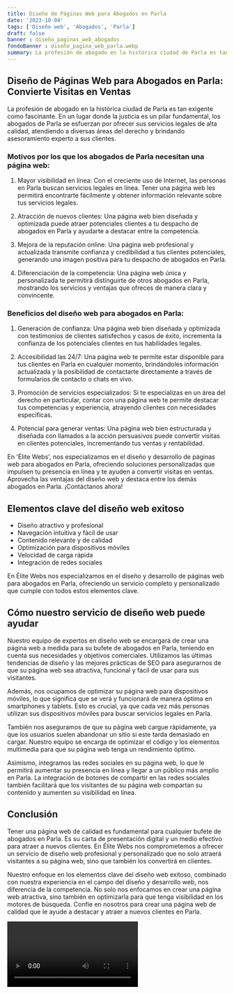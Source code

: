 ```yaml
---
title: Diseño de Páginas Web para Abogados en Parla
date: '2023-10-04'
tags: ['Diseño web', 'Abogados', 'Parla']
draft: false
banner : diseño_paginas_web_abogados
fondoBanner : diseño_pagina_web_parla.webp
summary: La profesión de abogado en la histórica ciudad de Parla es tan exigente como fascinante. En un lugar donde la justicia es un pilar fundamental, los abogados de Parla se esfuerzan por ofrecer sus servicios legales de alta calidad, atendiendo a diversas áreas del derecho y brindando asesoramiento experto a sus clientes.
---
```


## Diseño de Páginas Web para Abogados en Parla: Convierte Visitas en Ventas

La profesión de abogado en la histórica ciudad de Parla es tan exigente como fascinante. En un lugar donde la justicia es un pilar fundamental, los abogados de Parla se esfuerzan por ofrecer sus servicios legales de alta calidad, atendiendo a diversas áreas del derecho y brindando asesoramiento experto a sus clientes.

### Motivos por los que los abogados de Parla necesitan una página web:

1. Mayor visibilidad en línea: Con el creciente uso de Internet, las personas en Parla buscan servicios legales en línea. Tener una página web les permitirá encontrarte fácilmente y obtener información relevante sobre tus servicios legales.

2. Atracción de nuevos clientes: Una página web bien diseñada y optimizada puede atraer potenciales clientes a tu despacho de abogados en Parla y ayudarte a destacar entre la competencia.

3. Mejora de la reputación online: Una página web profesional y actualizada transmite confianza y credibilidad a tus clientes potenciales, generando una imagen positiva para tu despacho de abogados en Parla.

4. Diferenciación de la competencia: Una página web única y personalizada te permitirá distinguirte de otros abogados en Parla, mostrando los servicios y ventajas que ofreces de manera clara y convincente.

### Beneficios del diseño web para abogados en Parla:

1. Generación de confianza: Una página web bien diseñada y optimizada con testimonios de clientes satisfechos y casos de éxito, incrementa la confianza de los potenciales clientes en tus habilidades legales.

2. Accesibilidad las 24/7: Una página web te permite estar disponible para tus clientes en Parla en cualquier momento, brindándoles información actualizada y la posibilidad de contactarte directamente a través de formularios de contacto o chats en vivo.

3. Promoción de servicios especializados: Si te especializas en un área del derecho en particular, contar con una página web te permite destacar tus competencias y experiencia, atrayendo clientes con necesidades específicas.

4. Potencial para generar ventas: Una página web bien estructurada y diseñada con llamados a la acción persuasivos puede convertir visitas en clientes potenciales, incrementando tus ventas y rentabilidad.

En 'Élite Webs', nos especializamos en el diseño y desarrollo de páginas web para abogados en Parla, ofreciendo soluciones personalizadas que impulsen tu presencia en línea y te ayuden a convertir visitas en ventas. Aprovecha las ventajas del diseño web y destaca entre los demás abogados en Parla. ¡Contáctanos ahora!

<GifSeo />

<Cta />

## Elementos clave del diseño web exitoso

- Diseño atractivo y profesional
- Navegación intuitiva y fácil de usar
- Contenido relevante y de calidad
- Optimización para dispositivos móviles
- Velocidad de carga rápida
- Integración de redes sociales

En Élite Webs nos especializamos en el diseño y desarrollo de páginas web para abogados en Parla, ofreciendo un servicio completo y personalizado que cumple con todos estos elementos clave. 

## Cómo nuestro servicio de diseño web puede ayudar

Nuestro equipo de expertos en diseño web se encargará de crear una página web a medida para su bufete de abogados en Parla, teniendo en cuenta sus necesidades y objetivos comerciales. Utilizamos las últimas tendencias de diseño y las mejores prácticas de SEO para asegurarnos de que su página web sea atractiva, funcional y fácil de usar para sus visitantes.

Además, nos ocupamos de optimizar su página web para dispositivos móviles, lo que significa que se verá y funcionará de manera óptima en smartphones y tablets. Esto es crucial, ya que cada vez más personas utilizan sus dispositivos móviles para buscar servicios legales en Parla.

También nos aseguramos de que su página web cargue rápidamente, ya que los usuarios suelen abandonar un sitio si este tarda demasiado en cargar. Nuestro equipo se encarga de optimizar el código y los elementos multimedia para que su página web tenga un rendimiento óptimo.

Asimismo, integramos las redes sociales en su página web, lo que le permitirá aumentar su presencia en línea y llegar a un público más amplio en Parla. La integración de botones de compartir en las redes sociales también facilitará que los visitantes de su página web compartan su contenido y aumenten su visibilidad en línea.

## Conclusión

Tener una página web de calidad es fundamental para cualquier bufete de abogados en Parla. Es su carta de presentación digital y un medio efectivo para atraer a nuevos clientes. En Élite Webs nos comprometemos a ofrecer un servicio de diseño web profesional y personalizado que no solo atraerá visitantes a su página web, sino que también los convertirá en clientes.

Nuestro enfoque en los elementos clave del diseño web exitoso, combinado con nuestra experiencia en el campo del diseño y desarrollo web, nos diferencia de la competencia. No solo nos enfocamos en crear una página web atractiva, sino también en optimizarla para que tenga visibilidad en los motores de búsqueda. Confíe en nosotros para crear una página web de calidad que le ayude a destacar y atraer a nuevos clientes en Parla.

<Video />

<CtaBot job='Abogados' city='Parla'/>

<Gmaps query='Parla+españa+maps' />